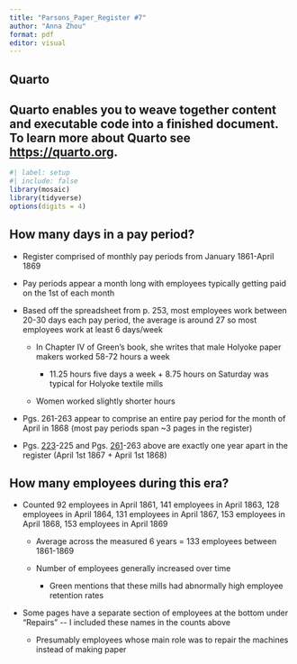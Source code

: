 ```yaml
---
title: "Parsons_Paper_Register #7"
author: "Anna Zhou"
format: pdf
editor: visual
---
```


## Quarto

## Quarto enables you to weave together content and executable code into a finished document. To learn more about Quarto see <https://quarto.org>.

```r
#| label: setup
#| include: false
library(mosaic)
library(tidyverse)
options(digits = 4)
```

## How many days in a pay period?

-   Register comprised of monthly pay periods from January 1861-April 1869

-   Pay periods appear a month long with employees typically getting paid on the 1st of each month

-   Based off the spreadsheet from p. 253, most employees work between 20-30 days each pay period, the average is around 27 so most employees work at least 6 days/week

    -   In Chapter IV of Green's book, she writes that male Holyoke paper makers worked 58-72 hours a week

        -   11.25 hours five days a week + 8.75 hours on Saturday was typical for Holyoke textile mills

    -   Women worked slightly shorter hours

-   Pgs. 261-263 appear to comprise an entire pay period for the month of April in 1868 (most pay periods span \~3 pages in the register)

-   Pgs. [223](https://drive.google.com/file/d/1zowekbvRKdivfTpDqQ92lGSLDRSJSi8I/view?usp=sharing)-225 and Pgs. [261](https://drive.google.com/file/d/1C6xBX3jRQw0QxcSf6NeiUpl8LxLUDHlk/view?usp=sharing)-263 above are exactly one year apart in the register (April 1st 1867 + April 1st 1868)

## How many employees during this era?

-   Counted 92 employees in April 1861, 141 employees in April 1863, 128 employees in April 1864, 131 employees in April 1867, 153 employees in April 1868, 153 employees in April 1869

    -   Average across the measured 6 years = 133 employees between 1861-1869

    -   Number of employees generally increased over time

        -   Green mentions that these mills had abnormally high employee retention rates

-   Some pages have a separate section of employees at the bottom under "Repairs" \-- I included these names in the counts above

    -   Presumably employees whose main role was to repair the machines instead of making paper
